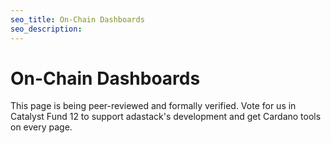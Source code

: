 ```yaml
---
seo_title: On-Chain Dashboards
seo_description:
---
```


# On-Chain Dashboards

This page is being peer-reviewed and formally verified. Vote for us in Catalyst Fund 12 to support adastack's development and get Cardano tools on every page.
